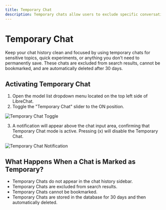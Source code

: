 ```yaml
---
title: Temporary Chat
description: Temporary chats allow users to exclude specific conversations from their chat history, search results, and bookmarks, providing a private and focused experience.
---
```


# Temporary Chat

Keep your chat history clean and focused by using temporary chats for sensitive topics, quick experiments, or anything you don't need to permanently save. These chats are excluded from search results, cannot be bookmarked, and are automatically deleted after 30 days.

## Activating Temporary Chat

1.  Open the model list dropdown menu located on the top left side of LibreChat.
2.  Toggle the "Temporary Chat" slider to the ON position.

![Temporary Chat Toggle](https://github.com/user-attachments/assets/ebd5370d-7fac-45af-b0d3-2de59df506e9)

3.  A notification will appear above the chat input area, confirming that Temporary Chat mode is active. Pressing (x) will disable the Temporary Chat.

![Temporary Chat Notification](https://github.com/user-attachments/assets/ed19485a-99d3-45a2-a148-7824031f9022)


## What Happens When a Chat is Marked as Temporary?

*   Temporary Chats do not appear in the chat history sidebar.
*   Temporary Chats are excluded from search results.
*   Temporary Chats cannot be bookmarked.
*   Temporary Chats are stored in the database for 30 days and then automatically deleted.
